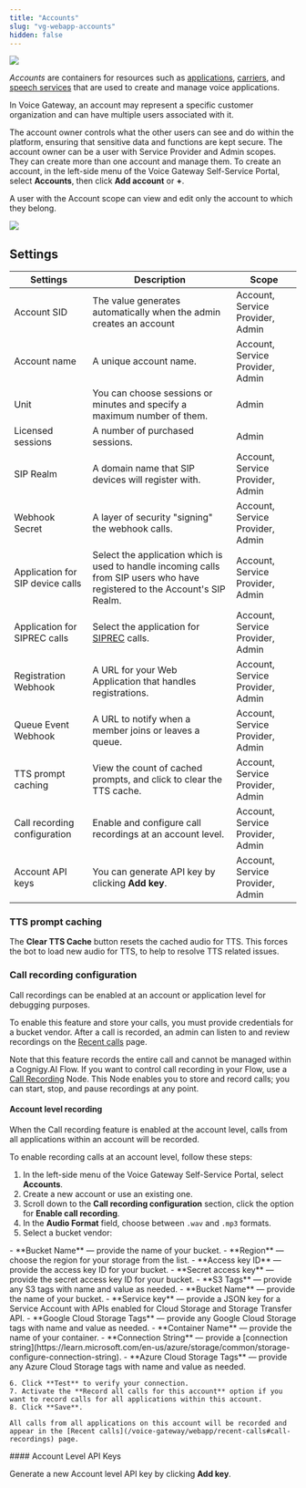 ```yaml
---
title: "Accounts"
slug: "vg-webapp-accounts"
hidden: false
---
```


<a href="/release-notes/4.60"><img noZoom src="https://img.shields.io/badge/Updated in-v4.60-blue.svg" /></a>


*Accounts* are containers for resources such as [applications](/voice-gateway/webapp/applications), [carriers](/voice-gateway/webapp/carriers), and [speech services](/voice-gateway/webapp/speech-services) that are used to create and manage voice applications.

In Voice Gateway, an account may represent a specific customer organization and can have multiple users associated with it. 

The account owner controls what the other users can see and do within the platform,
ensuring that sensitive data and functions are kept secure.
The account owner can be a user with Service Provider and Admin scopes.
They can create more than one account and manage them.
To create an account, in the left-side menu of the Voice Gateway Self-Service Portal, select **Accounts**, then click **Add account** or **+**.

A user with the Account scope can view and edit only the account to which they belong.

<Frame>
  <img class="image-center"  src="/_assets/voice-gateway/VG-webapp-accounts.png"  style={{ width: 'auto' }} />
</Frame>

## Settings

| Settings                         | Description                                                                                                                  | Scope                            |
|----------------------------------|------------------------------------------------------------------------------------------------------------------------------|----------------------------------|
| Account SID                      | The value generates automatically when the admin creates an account                                                          | Account, Service Provider, Admin |
| Account name                     | A unique account name.                                                                                                       | Account, Service Provider, Admin |
| Unit                             | You can choose sessions or minutes and specify a maximum number of them.                                                     | Admin                            |
| Licensed sessions                | A number of purchased sessions.                                                                                              | Admin                            |
| SIP Realm                        | A domain name that SIP devices will register with.                                                                           | Account, Service Provider, Admin |
| Webhook Secret                   | A layer of security "signing" the webhook calls.                                                                             | Account, Service Provider, Admin |
| Application for SIP device calls | Select the application which is used to handle incoming calls from SIP users who have registered to the Account's SIP Realm. | Account, Service Provider, Admin |
| Application for SIPREC calls     | Select the application for [SIPREC](https://datatracker.ietf.org/doc/html/rfc7866) calls.                                    | Account, Service Provider, Admin |
| Registration Webhook             | A URL for your Web Application that handles registrations.                                                                   | Account, Service Provider, Admin |
| Queue Event Webhook              | A URL to notify when a member joins or leaves a queue.                                                                       | Account, Service Provider, Admin |
| TTS prompt caching               | View the count of cached prompts, and click to clear the TTS cache.                                                          | Account, Service Provider, Admin |
| Call recording configuration     | Enable and configure call recordings at an account level.                                                                    | Account, Service Provider, Admin |
| Account API keys                 | You can generate API key by clicking **Add key**.                                                                            | Account, Service Provider, Admin |

### TTS prompt caching

The **Clear TTS Cache** button resets the cached audio for TTS. This forces the bot to load new audio for TTS, to help to resolve TTS related issues.

### Call recording configuration

Call recordings can be enabled at an account or application level for debugging purposes.

To enable this feature and store your calls, you must provide credentials for a bucket vendor. After a call is recorded,
an admin can listen to and review recordings on the [Recent calls](/voice-gateway/webapp/recent-calls#call-recordings) page.

Note that this feature records the entire call and cannot be managed within a Cognigy.AI Flow.
If you want to control call recording in your Flow, use a [Call Recording](/ai/agents/develop/node-reference/voice/voice-gateway/call-recording) Node.
This Node enables you to store and record calls; you can start, stop, and pause recordings at any point.

#### Account level recording

When the Call recording feature is enabled at the account level, calls from all applications within an account will be recorded.

To enable recording calls at an account level, follow these steps:

1. In the left-side menu of the Voice Gateway Self-Service Portal, select **Accounts**.
2. Create a new account or use an existing one.
3. Scroll down to the **Call recording configuration** section, click the option for **Enable call recording**.
4. In the **Audio Format** field, choose between `.wav` and `.mp3` formats. 
5. Select a bucket vendor:

<Tabs>
  <Tab title="Amazon S3">
            - **Bucket Name** — provide the name of your bucket.
            - **Region** — choose the region for your storage from the list.
            - **Access key ID** — provide the access key ID for your bucket.
            - **Secret access key** — provide the secret access key ID for your bucket.
            - **S3 Tags** — provide any S3 tags with name and value as needed.
  </Tab>
  <Tab title="Google Cloud Storage">
            - **Bucket Name** — provide the name of your bucket.
            - **Service key** — provide a JSON key for a Service Account with APIs enabled for Cloud Storage and Storage Transfer API.
            - **Google Cloud Storage Tags** — provide any Google Cloud Storage tags with name and value as needed.
  </Tab>
  <Tab title="Azure Cloud Storage">
            - **Container Name** — provide the name of your container.
            - **Connection String** — provide a [connection string](https://learn.microsoft.com/en-us/azure/storage/common/storage-configure-connection-string).
            - **Azure Cloud Storage Tags** — provide any Azure Cloud Storage tags with name and value as needed.

    6. Click **Test** to verify your connection. 
    7. Activate the **Record all calls for this account** option if you want to record calls for all applications within this account.
    8. Click **Save**.

    All calls from all applications on this account will be recorded and appear in the [Recent calls](/voice-gateway/webapp/recent-calls#call-recordings) page.
  </Tab>
</Tabs>
#### Account Level API Keys

Generate a new Account level API key by clicking **Add key**.